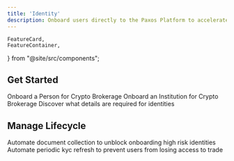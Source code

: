 ```yaml
---
title: 'Identity'
description: Onboard users directly to the Paxos Platform to accelerate speed to market and outsource your compliance needs.
---
```



    FeatureCard,
    FeatureContainer,
} from "@site/src/components";



## Get Started

<CardGroup cols={2}>
    <Card title="Quickstart Persons" href="/guides/identity/person-crypto-brokerage">
        Onboard a Person for Crypto Brokerage
    </Card>
    <Card title="Quickstart Institution" href="/guides/identity/institution-crypto-brokerage">
        Onboard an Institution for Crypto Brokerage
    </Card>
    <Card title="Required Details" href="/guides/identity/required-details">
        Discover what details are required for identities
    </Card>
</CardGroup>

## Manage Lifecycle

<CardGroup cols={2}>
    <Card title="Automate Enhanced Due Diligence" href="/guides/identity/kyc-refresh">
        Automate document collection to unblock onboarding high risk identities
    </Card>
    <Card title="Automate Periodic KYC Refresh" href="/guides/identity/kyc-refresh">
        Automate periodic kyc refresh to prevent users from losing access to trade
    </Card>
</CardGroup>

[webhooks]: /guides/webhooks/index.mdx
[reference]: /api-reference/events
[edd]: /guides/identity/edd.mdx
[kycrefresh]: /guides/identity/kyc-refresh.mdx
[events]: /api-reference/events
